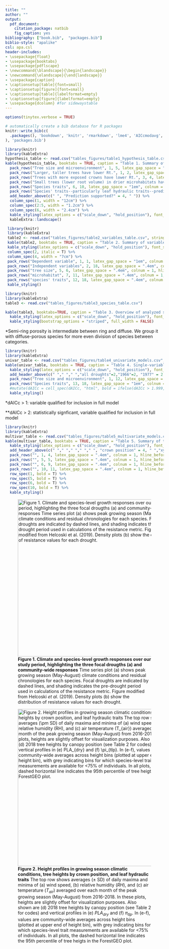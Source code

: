 ```yaml
---
title: ""
author: ""
output:
  pdf_document:
    citation_package: natbib
    fig_caption: yes
bibliography: ["book.bib",  "packages.bib"]
biblio-style: "apalike"
csl: apa.csl
header-includes:
- \usepackage{float}
- \usepackage{booktabs}
- \usepackage{pdflscape}
- \newcommand{\blandscape}{\begin{landscape}}
- \newcommand{\elandscape}{\end{landscape}}
- \usepackage{caption}
- \captionsetup[table]{font=small}
- \captionsetup[figure]{font=small}
- \captionsetup[table]{labelformat=empty}
- \captionsetup[figure]{labelformat=empty}
- \usepackage{dcolumn} #for sidewaystable
---
```


```r
options(tinytex.verbose = TRUE)
```

```r
# automatically create a bib database for R packages
knitr::write_bib(c(
  .packages(), 'bookdown', 'knitr', 'rmarkdown', 'lme4', 'AICcmodavg', 'car', 'piecewiseSEM', 'MuMIn', 'stringr', 'dplyr', 'ggplot2', 'devtools', 'rgdal', 'broom', 'sf', 'ggthemes', 'rgeos', 'RCurl', 'readxl', 'pointRes', 'dplR', 'data.table', 'tools', 'reshape2', 'kableExtra', 'raster', 'elevatr', 'dynatopmodel', 'grid', 'gridExtra', 'ggstance', 'Hmisc', 'magrittr', 'ggpubr'
), 'packages.bib')
```


```r
library(knitr)
library(kableExtra)
hypothesis_table <- read.csv("tables_figures/table1_hypothesis_table.csv", stringsAsFactors = FALSE, check.names = FALSE)
kable(hypothesis_table, booktabs = TRUE, caption = "Table 1. Summary of hypotheses, corresponding specific predictions, and results. We count predictions as fully supported ('yes') when the response is signficant in single-variable tests (Table 4) and included in all top full models and as partially supported ('(yes)') or rejected ('(no)') when the direction of response consistently matched the prediction but the effect was not significant in all models.") %>%
  pack_rows("Tree size and microenvironment", 1, 5, latex_gap_space = "1em", colnum = 1, hline_before = FALSE) %>%
  pack_rows("Larger, taller trees have lower Rt.", 1, 2, latex_gap_space = "1em", colnum = 1, hline_before = FALSE, bold = FALSE, italic = TRUE) %>%
  pack_rows("Trees with more exposed crowns have lower Rt.", 3, 4, latex_gap_space = "1em", colnum = 1, hline_before = FALSE, bold = FALSE, italic = TRUE) %>%
  pack_rows("Small trees (lower root volume) in drier microhabitats have lower Rt.", 5, 5, latex_gap_space = "1em", colnum = 1, hline_before = FALSE, bold = FALSE, italic = TRUE) %>%
  pack_rows("Species traits", 6, 10, latex_gap_space = "1em", colnum = 1, hline_before = FALSE) %>%
  pack_rows("Species' traits--particularly leaf hydraulic traits--predict Rt.", 6, 10, latex_gap_space = "1em", colnum = 1, hline_before = FALSE, bold = FALSE, italic = TRUE) %>%
  add_header_above(c(" ", "Prediction supported?" = 4, " ")) %>%
  column_spec(1, width = "12cm") %>%
  column_spec(2:5, width = "1.2cm") %>%
  column_spec(6, width = "2.4cm") %>%
  kable_styling(latex_options = c("scale_down", "hold_position"), font_size = 8.5) %>%
  kableExtra::landscape()
```



\clearpage

 ```r
  library(knitr)
  library(kableExtra)
  table2 <- read.csv("tables_figures/table2_variables_table.csv", stringsAsFactors = FALSE, check.names = FALSE)
  kable(table2, booktabs = TRUE, caption = "Table 2. Summary of variables.") %>%
  kable_styling(latex_options = c("scale_down", "hold_position"), font_size = 10, protect_latex = TRUE) %>%
  column_spec(2, italic = T) %>% 
  column_spec(4, width = "7cm") %>%
  pack_rows("Dependent variable", 1, 1, latex_gap_space = "1em", colnum = 1, hline_before = FALSE) %>%
  pack_rows("Independent variables", 2, 18, latex_gap_space = ".4em", colnum = 1, hline_before = FALSE) %>%
  pack_rows("tree size", 5, 6, latex_gap_space = ".4em", colnum = 1, hline_before = FALSE, bold = FALSE, italic = TRUE) %>%
  pack_rows("microhabitat", 7, 11, latex_gap_space = ".4em", colnum = 1, hline_before = FALSE, bold = FALSE, italic = TRUE) %>%
  pack_rows("species' traits", 12, 18, latex_gap_space = ".4em", colnum = 1, hline_before = FALSE, bold = FALSE, italic = TRUE) %>%
  kable_styling()
```
\clearpage

```r
library(knitr)
library(kableExtra)
table3 <- read.csv("tables_figures/table3_species_table.csv")

kable(table3, booktabs=TRUE, caption = "Table 3. Overview of analyzed species, their productivity in the plot, numbers and sizes sampled, and traits.  Given are DBH mean and range of cored trees, the number of cores represented by each crown position of each species, and mean hydraulic trait measurements.") %>%
  kable_styling(latex_options = c("scale_down", "hold_position"), font_size = 8.5) %>%
  kable_styling(bootstrap_options = "striped", full_width = FALSE)
```
*Semi-ring porosity is intermediate between ring and diffuse. We group it with diffuse-porous species for more even division of species between categories.

\clearpage
```r
library(knitr)
library(kableExtra)
univar_table <- read.csv("tables_figures/table4_univariate_models.csv", stringsAsFactors = FALSE, check.names = FALSE) #note: this table is a rearranged version of `tested_traits_best_coeff.csv`.
kable(univar_table, booktabs = TRUE, caption = "Table 4. Single-variable tests of hypothesized drivers of drought resistance. Models including each variable were compared to corresponding null models. dAIC is the AICc of the null model minus that of the model including the variable (thus, dAICc>2 indicates that the variable significantly improves the model", format = 'latex', escape = TRUE) %>%
  kable_styling(latex_options = c("scale_down", "hold_position"), font_size = 12, protect_latex = TRUE) %>%
  add_header_above(c(" "," "," ","all droughts"=2,"1966"=2, "1977" = 2, "1999" = 2)) %>%
  pack_rows("Tree size and microenvironment", 1, 12, latex_gap_space = "1em", colnum = 1, hline_before = FALSE) %>%
  pack_rows("Species traits", 13, 18, latex_gap_space = "1em", colnum = 1, hline_before = FALSE) %>%
  #mutate(dAICc = cell_spec(dAICc, "html", bold = ifelse(dAICc > 1.999, TRUE, FALSE))) %>%  #trying to put sig values in bold, but this doen't work
  kable_styling()
```
*dAICc > 1: variable qualified for inclusion in full model

**dAICc > 2: statistically signficant, variable qualified for inclusion in full model

\clearpage
```r
library(knitr)
library(kableExtra)
multivar_table <- read.csv("tables_figures/table5_multivariate_models.csv", stringsAsFactors = FALSE, check.names = FALSE) #note: this table is a rearranged version of `tested_traits_best_coeff.csv`.
kable(multivar_table, booktabs = TRUE, caption = "Table 5. Summary of top full models for each drought instance. Models are ranked by AICc, and we show all models whose AICc value falls within 1.0 (dAICc<1) of the best model (bold).", format = 'latex', escape = TRUE) %>%
  kable_styling(latex_options = c("scale_down", "hold_position"), font_size = 12, protect_latex = TRUE) %>%
  add_header_above(c(" "," "," "," "," ", "crown position" = 4, " ","xylem architecture" = 2," ", " ")) %>%
  pack_rows("", 1, 4, latex_gap_space = ".4em", colnum = 1, hline_before = FALSE) %>%
  pack_rows("", 5, 5, latex_gap_space = ".4em", colnum = 1, hline_before = FALSE) %>%
  pack_rows("", 6, 9, latex_gap_space = ".4em", colnum = 1, hline_before = FALSE) %>%
  pack_rows("", 10, 11, latex_gap_space = ".4em", colnum = 1, hline_before = FALSE) %>%
  row_spec(1, bold = T) %>%
  row_spec(5, bold = T) %>%
  row_spec(6, bold = T) %>%
  row_spec(10, bold = T) %>%
  kable_styling()
```

\newpage

![**Figure 1. Climate and species-level growth responses over our study period, highlighting the three focal drougths (a) and community-wide responses** Time series plot (a) shows peak growing season (May-August) climate conditions and residual chronologies for each species. Focal droughts are indicated by dashed lines, and shading indicates the pre-drought period used in calculations of the resistance metric. Figure modified from Helcoski *et al.* (2019). Density plots (b) show the distribution of resistance values for each drought.](tables_figures/Figure1.png){width=500px}


![**Figure 2. Height profiles in growing season climatic conditions, tree heights by crown position, and leaf hydraulic traits** The top row shows averages ($\pm$ SD) of daily maxima and minima of (a) wind speed, (b) relative humidity ($RH$), and (c) air temperature ($T_{air}$) averaged over each month of the peak growing season (May-August) from 2016-2018. In these plots, heights are slightly offset for visualization purposes. Also shown are (d) 2018 tree heights by canopy position (see Table 2 for codes) and vertical profiles in (e) $PLA_{dry}$ and (f) $\pi_{tlp}$. In (e-f), values are community-wide averages across height bins (plotted at upper end of height bin), with grey indicating bins for which species-level trait measurements are available for <75% of individuals. In all plots, the dashed horizontal line indicates the 95th percentile of tree heigts in the ForestGEO plot.](tables_figures/Figure2.png){width=500px}